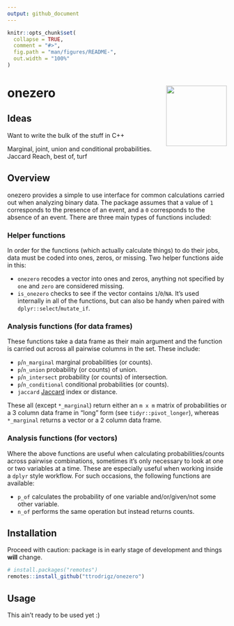 ```yaml
---
output: github_document
---
```


<!-- README.md is generated from README.Rmd. Please edit that file -->

```r
knitr::opts_chunk$set(
  collapse = TRUE,
  comment = "#>",
  fig.path = "man/figures/README-",
  out.width = "100%"
)
```

# onezero <img src='logo/logo2.png' align="right" height="139" />

## Ideas

Want to write the bulk of the stuff in C++

Marginal, joint, union and conditional probabilities.
Jaccard
Reach, best of, turf

## Overview

onezero provides a simple to use interface for common calculations carried out
when analyzing binary data. The package assumes that a value of `1` corresponds to
the presence of an event, and a `0` corresponds to the absence of an event. 
There are three main types of functions included:

### Helper functions

In order for the functions (which actually calculate things) to do their jobs, 
data must be coded into ones, zeros, or missing. Two helper functions aide in 
this:

* `onezero` recodes a vector into ones and zeros, anything not specified
by `one` and `zero` are considered missing.
* `is_onezero` checks to see if the vector contains `1`/`0`/`NA`. It's used 
internally in all of the functions, but can also be handy when paired with `dplyr::select`/`mutate_if`.

### Analysis functions (for data frames)

These functions take a data frame as their main argument and the function is
carried out across all pairwise columns in the set. These include:

* `p`/`n_marginal` marginal probabilities (or counts).
* `p`/`n_union` probability (or counts) of union.
* `p`/`n_intersect` probability (or counts) of intersection.
* `p`/`n_conditional` conditional probabilities (or counts).
* `jaccard` [Jaccard](https://en.wikipedia.org/wiki/Jaccard_index) index or distance.

These all (except `*_marginal`) return either an `m x m` matrix of probabilities or
a 3 column data frame in "long" form (see `tidyr::pivot_longer`), whereas `*_marginal`
returns a vector or a 2 column data frame.

### Analysis functions (for vectors)

Where the above functions are useful when calculating probabilities/counts across
pairwise combinations, sometimes it's only necessary to look at one or two variables
at a time. These are especially useful when working inside a `dplyr` style workflow.
For such occasions, the following functions are available:

* `p_of` calculates the probability of one variable and/or/given/not some other variable.
* `n_of` performs the same operation but instead returns counts.


## Installation

Proceed with caution: package is in early stage of development and things **will** change.

``` r
# install.packages("remotes")
remotes::install_github("ttrodrigz/onezero")
```

## Usage

This ain't ready to be used yet :)
